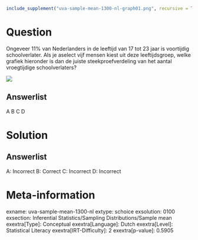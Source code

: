 ```r
include_supplement("uva-sample-mean-1300-nl-graph01.png", recursive = TRUE)
```

Question
========

Ongeveer 11% van Nederlanders in de leeftijd van 17 tot 23 jaar is
voortijdig schoolverlater. Als je aselect vijf mensen kiest uit deze
leeftijdsgroep, welke grafiek hieronder is dan de juiste
steekproefverdeling van het aantal vroegtijdige schoolverlaters?

![](uva-sample-mean-1300-nl-graph01.png)

Answerlist
----------

A
B
C
D

Solution
========

Answerlist
----------

A: Incorrect
B: Correct
C: Incorrect
D: Incorrect

Meta-information
================
exname: uva-sample-mean-1300-nl
extype: schoice
exsolution: 0100
exsection: Inferential Statistics/Sampling Distributions/Sample mean
exextra[Type]: Conceptual
exextra[Language]: Dutch
exextra[Level]: Statistical Literacy
exextra[IRT-Difficulty]: 2
exextra[p-value]: 0.5905
